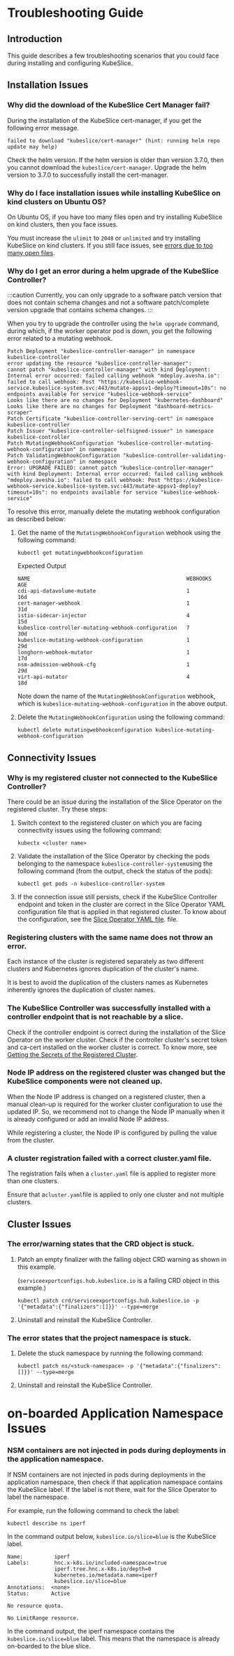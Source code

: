 # Troubleshooting Guide

## Introduction

This guide describes a few troubleshooting scenarios that you could face
during installing and configuring KubeSlice.

## Installation Issues 

### Why did the download of the KubeSlice Cert Manager fail?

During the installation of the KubeSlice cert-manager, if you get the
following error message.

``` 
failed to download "kubeslice/cert-manager" (hint: running helm repo update may help)
```

Check the helm version. If the helm version is older than version 3.7.0,
then you cannot download the `kubeslice/cert-manager`. Upgrade the helm
version to 3.7.0 to successfully install the cert-manager.


### Why do I face installation issues while installing KubeSlice on kind clusters on Ubuntu OS?
On Ubuntu OS, if you have too many files open and try installing KubeSlice on kind clusters, 
then you face issues.

You must increase the `ulimit` to `2048` or `unlimited` and try installing KubeSlice on kind 
clusters. If you still face issues, see [errors due to too many open files](https://kind.sigs.k8s.io/docs/user/known-issues/#pod-errors-due-to-too-many-open-files).

### Why do I get an error during a helm upgrade of the KubeSlice Controller? 

:::caution 
Currently, you can only upgrade to a software patch version that does not contain schema 
changes and not a software patch/complete version upgrade that contains schema changes. 
:::

When you try to upgrade the controller using the `helm upgrade` command,
during which, if the worker operator pod is down, you get the following error related 
to a mutating webhook.

```
Patch Deployment "kubeslice-controller-manager" in namespace kubeslice-controller
error updating the resource "kubeslice-controller-manager":
cannot patch "kubeslice-controller-manager" with kind Deployment: Internal error occurred: failed calling webhook "mdeploy.avesha.io": failed to call webhook: Post "https://kubeslice-webhook-service.kubeslice-system.svc:443/mutate-appsv1-deploy?timeout=10s": no endpoints available for service "kubeslice-webhook-service"
Looks like there are no changes for Deployment "kubernetes-dashboard"
Looks like there are no changes for Deployment "dashboard-metrics-scraper"
Patch Certificate "kubeslice-controller-serving-cert" in namespace kubeslice-controller
Patch Issuer "kubeslice-controller-selfsigned-issuer" in namespace kubeslice-controller
Patch MutatingWebhookConfiguration "kubeslice-controller-mutating-webhook-configuration" in namespace
Patch ValidatingWebhookConfiguration "kubeslice-controller-validating-webhook-configuration" in namespace
Error: UPGRADE FAILED: cannot patch "kubeslice-controller-manager" with kind Deployment: Internal error occurred: failed calling webhook "mdeploy.avesha.io": failed to call webhook: Post "https://kubeslice-webhook-service.kubeslice-system.svc:443/mutate-appsv1-deploy?timeout=10s": no endpoints available for service "kubeslice-webhook-service" 
```
To resolve this error, manually delete the mutating webhook configuration as described 
below: 

1. Get the name of the `MutatingWebhookConfiguration` webhook using the following command: 

   ```
   kubectl get mutatingwebhookconfiguration
   ```
   
   Expected Output 

   ```
   NAME                                                  WEBHOOKS   AGE
   cdi-api-datavolume-mutate                             1          16d
   cert-manager-webhook                                  1          31d
   istio-sidecar-injector                                4          15d   
   kubeslice-controller-mutating-webhook-configuration   7          30d
   kubeslice-mutating-webhook-configuration              1          29d
   longhorn-webhook-mutator                              1          17d
   nsm-admission-webhook-cfg                             1          29d
   virt-api-mutator                                      4          18d
   ```
   Note down the name of the `MutatingWebhookConfiguration` webhook, which is `kubeslice-mutating-webhook-configuration` 
   in the above output.   

2. Delete the `MutatingWebhookConfiguration` using the following command: 

   ```
   kubectl delete mutatingwebhookconfiguration kubeslice-mutating-webhook-configuration
   ```

## Connectivity Issues

### Why is my registered cluster not connected to the KubeSlice Controller? 

There could be an issue during the installation of the Slice Operator on the registered 
cluster. Try these steps:

1. Switch context to the registered cluster on which you are facing
   connectivity issues using the following command:

   ```
   kubectx <cluster name>
   ```

2. Validate the installation of the Slice Operator by checking the pods belonging to 
   the namespace `kubeslice-controller-system`using the following command (from the output, check the status of the pods):

   ``` 
   kubectl get pods -n kubeslice-controller-system
   ```

3. If the connection issue still persists, check if the KubeSlice Controller endpoint and token in the cluster are correct in the
   Slice Operator YAML configuration file that is applied in that registered cluster. To know about the configuration, 
   see the [Slice Operator YAML file](/versioned_docs/version-0.2.0/getting-started-with-cloud-clusters/installing-kubeslice/registering-the-worker-cluster.mdx#creating-the-slice-operator-yaml-file).
   file.


### Registering clusters with the same name does not throw an error. 

Each instance of the cluster is registered separately as two different clusters and 
Kubernetes ignores duplication of the cluster's name.

It is best to avoid the duplication of the clusters names as Kubernetes inherently ignores 
the duplication of cluster names.

### The KubeSlice Controller was successfully installed with a controller endpoint that is not reachable by a slice. 

Check if the controller endpoint is correct during the installation of  the Slice Operator 
on the worker cluster. Check if the controller cluster's secret token and ca-cert installed on the 
worker cluster is correct. To know more, see [Getting the Secrets of the Registered
Cluster](/versioned_docs/version-0.2.0/getting-started-with-cloud-clusters/installing-kubeslice/registering-the-worker-cluster.mdx#getting-the-secrets-of-the-registered-cluster).

### Node IP address on the registered cluster was changed but the KubeSlice components were not cleaned up. 

When the Node IP address is changed on a registered cluster, then a manual clean-up is 
required for the worker cluster configuration to use the updated IP. So, we recommend not 
to change the Node IP manually when it is already configured or add an invalid Node IP 
address.

While registering a cluster, the Node IP is configured by pulling the value from the cluster.

### A cluster registration failed with a correct cluster.yaml file. 

The registration fails when a `cluster.yaml` file is applied to register more than one 
clusters.

Ensure that a` cluster.yaml `file is applied to only one cluster and not multiple clusters.

## Cluster Issues

### The error/warning states that the CRD object is stuck.

1. Patch an empty finalizer with the failing object CRD warning as shown in this example.

   (`serviceexportconfigs.hub.kubeslice.io` is a failing CRD object in this
example.)

   ```
   kubectl patch crd/serviceexportconfigs.hub.kubeslice.io -p '{"metadata":{"finalizers":[]}}' --type=merge
   ```

2. Uninstall and reinstall the KubeSlice Controller.


###  The error states that the project namespace is stuck.

1. Delete the stuck namespace by running the following command:

    ```
    kubectl patch ns/<stuck-namespace> -p '{"metadata":{"finalizers":[]}}' --type=merge
    ```

2. Uninstall and reinstall the KubeSlice Controller.

# on-boarded Application Namespace Issues

### NSM containers are not injected in pods during deployments in the application namespace. 

If NSM containers are not injected in pods during deployments in the application namespace, 
then check if that application namespace contains the KubeSlice label. If the label is 
not there, wait for the Slice Operator to label the namespace.

For example, run the following command to check the label:

``` 
kubectl describe ns iperf
```


In the command output below, `kubeslice.io/slice=blue` is the KubeSlice label.

```
Name:          iperf
Labels:        hnc.x-k8s.io/included-namespace=true
               iperf.tree.hnc.x-k8s.io/depth=0
               kubernetes.io/metadata.name=iperf
               kubeslice.io/slice=blue
Annotations:  <none>
Status:       Active

No resource quota.

No LimitRange resource.
```

In the command output, the iperf namespace contains the `kubeslice.io/slice=blue` label. 
This means that the namespace is already on-boarded to the blue slice.
